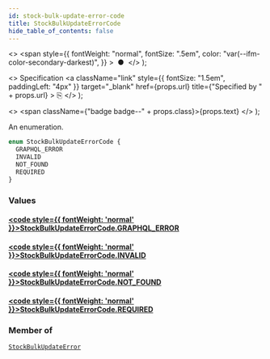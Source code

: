 ```yaml
---
id: stock-bulk-update-error-code
title: StockBulkUpdateErrorCode
hide_table_of_contents: false
---
```


  <>
    <span
      style={{
        fontWeight: "normal",
        fontSize: ".5em",
        color: "var(--ifm-color-secondary-darkest)",
      }}
    >
      &nbsp;●&nbsp;
    </span>
  </>
);

  <>
    Specification
    <a
      className="link"
      style={{ fontSize: "1.5em", paddingLeft: "4px" }}
      target="\_blank"
      href={props.url}
      title={"Specified by " + props.url}
    >
      ⎘
    </a>
  </>
);

  <>
    <span className={"badge badge--" + props.class}>{props.text}</span>
  </>
);

An enumeration.

```graphql
enum StockBulkUpdateErrorCode {
  GRAPHQL_ERROR
  INVALID
  NOT_FOUND
  REQUIRED
}
```

### Values

#### [<code style={{ fontWeight: 'normal' }}>StockBulkUpdateErrorCode.<b>GRAPHQL_ERROR</b></code>](#)

>

#### [<code style={{ fontWeight: 'normal' }}>StockBulkUpdateErrorCode.<b>INVALID</b></code>](#)

>

#### [<code style={{ fontWeight: 'normal' }}>StockBulkUpdateErrorCode.<b>NOT_FOUND</b></code>](#)

>

#### [<code style={{ fontWeight: 'normal' }}>StockBulkUpdateErrorCode.<b>REQUIRED</b></code>](#)

>

### Member of

[`StockBulkUpdateError`](../../api-reference/products/objects/stock-bulk-update-error) <Badge class="secondary" text="object"/>

